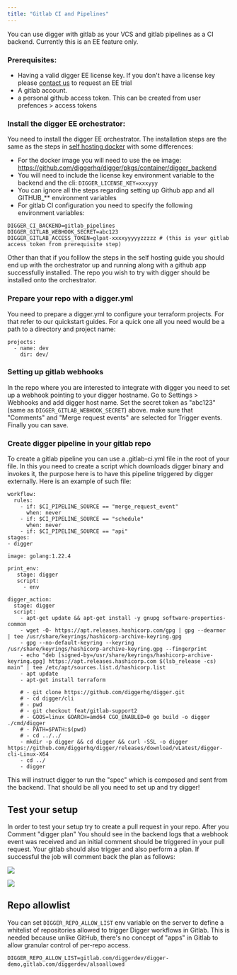```yaml
---
title: "Gitlab CI and Pipelines"
---
```


You can use digger with gitlab as your VCS and gitlab pipelines as a CI backend. Currently this is an EE feature only.


### Prerequisites:

- Having a valid digger EE license key. If you don't have a license key please [contact us](https://calendly.com/diggerdev/diggerdemo) to request an EE trial
- A gitlab account.
- a personal github access token. This can be created from user prefences > access tokens

### Install the digger EE orchestrator:

You need to install the digger EE orchestrator. The installation steps are the same as the steps in [self hosting docker](/self-host/deploy-docker)
with some differences:

- For the docker image you will need to use the ee image: https://github.com/diggerhq/digger/pkgs/container/digger_backend
- You will need to include the license key environment variable to the backend and the cli: `DIGGER_LICENSE_KEY=xxxyyy`
- You can ignore all the steps regarding setting up Github app and all GITHUB_** environment variables
- For gitlab CI configuration you need to specify the following environment variables:

```
DIGGER_CI_BACKEND=gitlab_pipelines
DIGGER_GITLAB_WEBHOOK_SECRET=abc123
DIGGER_GITLAB_ACCESS_TOKEN=glpat-xxxxyyyyyzzzzz # (this is your gitlab access token from prerequisite step)
```

Other than that if you folllow the steps in the self hosting guide you should end up with the orchestrator up and running
along with a github app successfully installed. The repo you wish to try with digger should be installed onto the orchestrator.


### Prepare your repo with a digger.yml

You need to prepare a digger.yml to configure your terraform projects. For that refer to our quickstart
guides. For a quick one all you need would be a path to a directory and project name:

```
projects:
  - name: dev
    dir: dev/
```

### Setting up gitlab webhooks

In the repo where you are interested to integrate with digger you need to set up a webhook pointing to your digger hostname.
Go to Settings > Webhooks and add digger host name. Set the secret token as "abc123" (same as `DIGGER_GITLAB_WEBHOOK_SECRET`) above.
make sure that "Comments" and "Merge request events" are selected for Trigger events. Finally you can save.


### Create digger pipeline in your gitlab repo

To create a gitlab pipeline you can use a .gitlab-ci.yml file in the root of your file. In this you need to
create a script which downloads digger binary and invokes it, the purpose here is to have this pipeline triggered
by digger externally. Here is an example of such file:

```
workflow:
  rules:
    - if: $CI_PIPELINE_SOURCE == "merge_request_event"
      when: never
    - if: $CI_PIPELINE_SOURCE == "schedule"
      when: never
    - if: $CI_PIPELINE_SOURCE == "api"
stages:
- digger

image: golang:1.22.4

print_env:
   stage: digger
   script:
     - env

digger_action:
  stage: digger
  script:
    - apt-get update && apt-get install -y gnupg software-properties-common
    - wget -O- https://apt.releases.hashicorp.com/gpg | gpg --dearmor | tee /usr/share/keyrings/hashicorp-archive-keyring.gpg
    - gpg --no-default-keyring --keyring /usr/share/keyrings/hashicorp-archive-keyring.gpg --fingerprint
    - echo "deb [signed-by=/usr/share/keyrings/hashicorp-archive-keyring.gpg] https://apt.releases.hashicorp.com $(lsb_release -cs) main" | tee /etc/apt/sources.list.d/hashicorp.list
    - apt update
    - apt-get install terraform

    # - git clone https://github.com/diggerhq/digger.git
    # - cd digger/cli
    # - pwd
    # - git checkout feat/gitlab-support2
    # - GOOS=linux GOARCH=amd64 CGO_ENABLED=0 go build -o digger ./cmd/digger
    # - PATH=$PATH:$(pwd)
    # - cd ../../
    - mkdir -p digger && cd digger && curl -SSL -o digger https://github.com/diggerhq/digger/releases/download/vLatest/digger-cli-Linux-X64
    - cd ../
    - digger
```

This will instruct digger to run the "spec" which is composed and sent from the backend. That should be
all you need to set up and try digger!

## Test your setup

In order to test your setup try to create a pull request in your repo. After you Comment "digger plan" You should see in the backend logs
that a webhook event was received and an initial comment should be triggered in your pull request. Your
gitlab should also trigger and also perform a plan. If successful the job will comment back the plan as follows:

![](/images/gitlab/gitlab-plan.png)

![](/images/gitlab/gitlab-apply.png)

## Repo allowlist

You can set `DIGGER_REPO_ALLOW_LIST` env variable on the server to define a whitelist of repositories allowed to trigger Digger workflows in Gitlab. This is needed because unlike GitHub, there's no concept of "apps" in Gitlab to allow granular control of per-repo access.

```
DIGGER_REPO_ALLOW_LIST=gitlab.com/diggerdev/digger-demo,gitlab.com/diggerdev/alsoallowed
```

